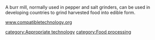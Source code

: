 A burr mill, normally used in pepper and salt grinders, can be used in developing countries to grind harvested food into edible form.

[http://www.compatibletechnology.org/ www.compatibletechnology.org]

{{stub}}
[[category:Appropriate technology]]
[[category:Food processing]]